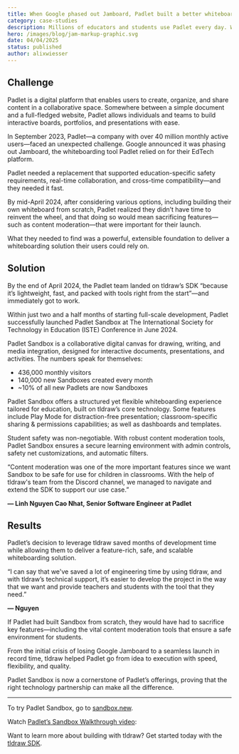```yaml
---
title: When Google phased out Jamboard, Padlet built a better whiteboard with tldraw
category: case-studies
description: Millions of educators and students use Padlet every day. When they needed a new whiteboard, they turned to tldraw—and built Sandbox in record time.
hero: /images/blog/jam-markup-graphic.svg
date: 04/04/2025
status: published
author: alixwiesser
---
```


## Challenge

Padlet is a digital platform that enables users to create, organize, and share content in a collaborative space. Somewhere between a simple document and a full-fledged website, Padlet allows individuals and teams to build interactive boards, portfolios, and presentations with ease.

In September 2023, Padlet—a company with over 40 million monthly active users—faced an unexpected challenge. Google announced it was phasing out Jamboard, the whiteboarding tool Padlet relied on for their EdTech platform.

Padlet needed a replacement that supported education-specific safety requirements, real-time collaboration, and cross-time compatibility—and they needed it fast.

By mid-April 2024, after considering various options, including building their own whiteboard from scratch, Padlet realized they didn’t have time to reinvent the wheel, and that doing so would mean sacrificing features—such as content moderation—that were important for their launch.

What they needed to find was a powerful, extensible foundation to deliver a whiteboarding solution their users could rely on.

## Solution

By the end of April 2024, the Padlet team landed on tldraw’s SDK “because it’s lightweight, fast, and packed with tools right from the start”—and immediately got to work.

Within just two and a half months of starting full-scale development, Padlet successfully launched Padlet Sandbox at The International Society for Technology in Education (ISTE) Conference in June 2024.

Padlet Sandbox is a collaborative digital canvas for drawing, writing, and media integration, designed for interactive documents, presentations, and activities. The numbers speak for themselves:

- 436,000 monthly visitors
- 140,000 new Sandboxes created every month
- ~10% of all new Padlets are now Sandboxes

Padlet Sandbox offers a structured yet flexible whiteboarding experience tailored for education, built on tldraw’s core technology. Some features include Play Mode for distraction-free presentation; classroom-specific sharing & permissions capabilities; as well as dashboards and templates.

Student safety was non-negotiable. With robust content moderation tools, Padlet Sandbox ensures a secure learning environment with admin controls, safety net customizations, and automatic filters.

<Callout type="quote">
“Content moderation was one of the more important features since we want Sandbox to be safe for use for children in classrooms. With the help of tldraw's team from the Discord channel, we managed to navigate and extend the SDK to support our use case.”

**— Linh Nguyen Cao Nhat, Senior Software Engineer at Padlet**

</Callout>

## Results

Padlet’s decision to leverage tldraw saved months of development time while allowing them to deliver a feature-rich, safe, and scalable whiteboarding solution.

<Callout type="quote">
“I can say that we've saved a lot of engineering time by using tldraw, and with tldraw’s technical support, it’s easier to develop the project in the way that we want and provide teachers and students with the tool that they need.”

**— Nguyen**

</Callout>

If Padlet had built Sandbox from scratch, they would have had to sacrifice key features—including the vital content moderation tools that ensure a safe environment for students.

From the initial crisis of losing Google Jamboard to a seamless launch in record time, tldraw helped Padlet go from idea to execution with speed, flexibility, and quality.

Padlet Sandbox is now a cornerstone of Padlet’s offerings, proving that the right technology partnership can make all the difference.

---

To try Padlet Sandbox, go to [sandbox.new](http://sandbox.new).

Watch [Padlet’s Sandbox Walkthrough video](https://www.youtube.com/watch?v=Uf-C-A787xw):

<YouTube
	src="https://www.youtube.com/watch?v=Uf-C-A787xw"
	caption="Jam.dev: How We Built Video Annotations with tldraw"
/>

Want to learn more about building with tldraw? Get started today with the [tldraw SDK](http://tldraw.dev).

